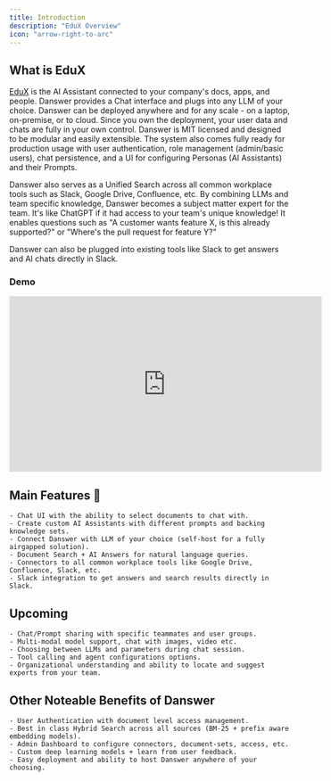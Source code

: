 ```yaml
---
title: Introduction
description: "EduX Overview"
icon: "arrow-right-to-arc"
---
```


## What is EduX

[EduX](https://demo.edux.ai) is the AI Assistant connected to your company's docs, apps, and people. 
Danswer provides a Chat interface and plugs into any LLM of your choice. Danswer can be deployed anywhere and for any 
scale - on a laptop, on-premise, or to cloud. Since you own the deployment, your user data and chats are fully in your 
own control. Danswer is MIT licensed and designed to be modular and easily extensible. The system also comes fully ready 
for production usage with user authentication, role management (admin/basic users), chat persistence, and a UI for 
configuring Personas (AI Assistants) and their Prompts.

Danswer also serves as a Unified Search across all common workplace tools such as Slack, Google Drive, Confluence, etc.
By combining LLMs and team specific knowledge, Danswer becomes a subject matter expert for the team. It's like ChatGPT if
it had access to your team's unique knowledge! It enables questions such as "A customer wants feature X,
is this already supported?" or "Where's the pull request for feature Y?"

Danswer can also be plugged into existing tools like Slack to get answers and AI chats directly in Slack.

### **Demo**

<iframe
  width="560"
  height="315"
  src="https://www.youtube.com/embed/GyHKp0Ncefc"
  title="Danswer Demo"
  frameBorder="0"
  allow="accelerometer; autoplay; clipboard-write; encrypted-media; gyroscope; picture-in-picture; fullscreen;"
  allowfullscreen
></iframe>

## Main Features 💃

    - Chat UI with the ability to select documents to chat with.
    - Create custom AI Assistants with different prompts and backing knowledge sets.
    - Connect Danswer with LLM of your choice (self-host for a fully airgapped solution).
    - Document Search + AI Answers for natural language queries.
    - Connectors to all common workplace tools like Google Drive, Confluence, Slack, etc.
    - Slack integration to get answers and search results directly in Slack.

## Upcoming

    - Chat/Prompt sharing with specific teammates and user groups.
    - Multi-modal model support, chat with images, video etc.
    - Choosing between LLMs and parameters during chat session.
    - Tool calling and agent configurations options.
    - Organizational understanding and ability to locate and suggest experts from your team.

## Other Noteable Benefits of Danswer

    - User Authentication with document level access management.
    - Best in class Hybrid Search across all sources (BM-25 + prefix aware embedding models).
    - Admin Dashboard to configure connectors, document-sets, access, etc.
    - Custom deep learning models + learn from user feedback.
    - Easy deployment and ability to host Danswer anywhere of your choosing.
